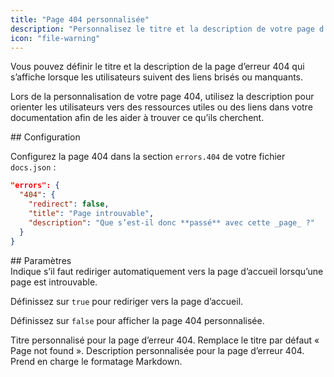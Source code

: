 ```yaml
---
title: "Page 404 personnalisée"
description: "Personnalisez le titre et la description de votre page d’erreur 404"
icon: "file-warning"
---
```


Vous pouvez définir le titre et la description de la page d’erreur 404 qui s’affiche lorsque les utilisateurs suivent des liens brisés ou manquants.

Lors de la personnalisation de votre page 404, utilisez la description pour orienter les utilisateurs vers des ressources utiles ou des liens dans votre documentation afin de les aider à trouver ce qu’ils cherchent.

<div id="configuration">
  ## Configuration
</div>

Configurez la page 404 dans la section `errors.404` de votre fichier `docs.json` :

```json
"errors": {
  "404": {
    "redirect": false,
    "title": "Page introuvable",
    "description": "Que s’est-il donc **passé** avec cette _page_ ?"
  }
}
```


<div id="parameters">
  ## Paramètres
</div>

<ResponseField name="redirect" type="boolean">
  Indique s’il faut rediriger automatiquement vers la page d’accueil lorsqu’une page est introuvable.
  
  Définissez sur `true` pour rediriger vers la page d’accueil.

  Définissez sur `false` pour afficher la page 404 personnalisée.
</ResponseField>

<ResponseField name="title" type="string">
  Titre personnalisé pour la page d’erreur 404. Remplace le titre par défaut « Page not found ».
</ResponseField>

<ResponseField name="description" type="string">
  Description personnalisée pour la page d’erreur 404. Prend en charge le formatage Markdown.
</ResponseField>
